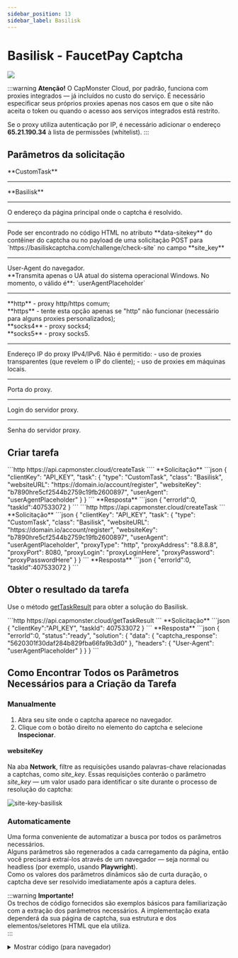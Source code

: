```yaml
---
sidebar_position: 13
sidebar_label: Basilisk
---
```





<ArticleHead slug="captchas/Basilisk-task" />

# Basilisk - FaucetPay Captcha

<PriceBlockWrap>
  <PriceBlock title="Basilisk" captchaId="faucetpay"/>
</PriceBlockWrap>

![](./images/basilisk/basilisk1.png)

:::warning **Atenção!**
O CapMonster Cloud, por padrão, funciona com proxies integrados — já incluídos no custo do serviço. É necessário especificar seus próprios proxies apenas nos casos em que o site não aceita o token ou quando o acesso aos serviços integrados está restrito. 

Se o proxy utiliza autenticação por IP, é necessário adicionar o endereço **65.21.190.34** à lista de permissões (whitelist).
:::
## Parâmetros da solicitação
<TabItem value="proxyless" label="RecaptchaV2EnterpriseTaskProxyless (sem proxy)" default className="bordered-panel">
<ParamItem title="type" required type="string" />
**CustomTask**

---

<ParamItem title="class" required type="string" />
**Basilisk**

---

<ParamItem title="websiteURL" required type="string" />
O endereço da página principal onde o captcha é resolvido.

---

<ParamItem title="websiteKey" required type="string" />
Pode ser encontrado no código HTML no atributo **data-sitekey** do contêiner do captcha ou no payload de uma solicitação POST para `https://basiliskcaptcha.com/challenge/check-site` no campo **site_key**

---

<ParamItem title="userAgent" type="string" />
User-Agent do navegador. <br />
**Transmita apenas o UA atual do sistema operacional Windows. No momento, o válido é**: `userAgentPlaceholder`

---

<ParamItem title="proxyType" type="string" />
**http** - proxy http/https comum;<br />
**https** - tente esta opção apenas se "http" não funcionar (necessário para alguns proxies personalizados);<br />
**socks4** - proxy socks4;<br />
**socks5** - proxy socks5.

---

<ParamItem title="proxyAddress" type="string" />
<p>
Endereço IP do proxy IPv4/IPv6. Não é permitido:
- uso de proxies transparentes (que revelem o IP do cliente);
- uso de proxies em máquinas locais.
</p>

---

<ParamItem title="proxyPort" type="integer" />
Porta do proxy.

---

<ParamItem title="proxyLogin" type="string" />
Login do servidor proxy.

---

<ParamItem title="proxyPassword" type="string" />
Senha do servidor proxy.

</TabItem>

## Criar tarefa

<Tabs className="full-width-tabs filled-tabs request-tabs" groupId="captcha-type">

<TabItem value="proxyless" label="Custom task (sem proxy)" default className="method-panel">
<MethodItem>
```http
https://api.capmonster.cloud/createTask
````

</MethodItem>
<MethodDescription>
**Solicitação**
```json
{
   "clientKey": "API_KEY",
   "task": {
       "type": "CustomTask",
       "class": "Basilisk",
       "websiteURL": "https://domain.io/account/register",
       "websiteKey": "b7890hre5cf2544b2759c19fb2600897",
       "userAgent": "userAgentPlaceholder"
   }
}
```
**Resposta**
```json
{
  "errorId":0,
  "taskId":407533072
}
```
</MethodDescription>
</TabItem>

<TabItem value="proxy" label="Custom task (com proxy)" default className="method-panel">
<MethodItem>
```http
https://api.capmonster.cloud/createTask
```
</MethodItem>
<MethodDescription>
**Solicitação**
```json
{
   "clientKey": "API_KEY",
   "task": {
       "type": "CustomTask",
       "class": "Basilisk",
       "websiteURL": "https://domain.io/account/register",
       "websiteKey": "b7890hre5cf2544b2759c19fb2600897",
       "userAgent": "userAgentPlaceholder",
       "proxyType": "http",
       "proxyAddress": "8.8.8.8",
       "proxyPort": 8080,
       "proxyLogin": "proxyLoginHere",
       "proxyPassword": "proxyPasswordHere"
   }
}
```
**Resposta**
```json
{
  "errorId":0,
  "taskId":407533072
}
```
</MethodDescription>
</TabItem>

</Tabs>


## Obter o resultado da tarefa
Use o método [getTaskResult](../api/methods/get-task-result.mdx) para obter a solução do Basilisk.

<TabItem value="proxyless" label="GeeTestTaskProxyless (sem proxy)" default className="method-panel-full">
<MethodItem>
```http
https://api.capmonster.cloud/getTaskResult
```
</MethodItem>
<MethodDescription>
**Solicitação**
```json
{
  "clientKey":"API_KEY",
  "taskId": 407533072
}
```
**Resposta**
```json
{
   "errorId":0,
   "status":"ready",
   "solution": {
      "data": {
           "captcha_response": "5620301f30daf284b829fba66fa9b3d0"
       },
       "headers": {
           "User-Agent": "userAgentPlaceholder"
       }
   }
}
```
</MethodDescription>
</TabItem>

## Como Encontrar Todos os Parâmetros Necessários para a Criação da Tarefa

### Manualmente

1. Abra seu site onde o captcha aparece no navegador.
2. Clique com o botão direito no elemento do captcha e selecione **Inspecionar**.

#### websiteKey

Na aba **Network**, filtre as requisições usando palavras-chave relacionadas a captchas, como *site_key*. Essas requisições conterão o parâmetro *site_key* — um valor usado para identificar o site durante o processo de resolução do captcha:

![site-key-basilisk](images\basilisk\site-key.png)

### Automaticamente

Uma forma conveniente de automatizar a busca por todos os parâmetros necessários.  
Alguns parâmetros são regenerados a cada carregamento da página, então você precisará extraí-los através de um navegador — seja normal ou headless (por exemplo, usando **Playwright**).  
Como os valores dos parâmetros dinâmicos são de curta duração, o captcha deve ser resolvido imediatamente após a captura deles.

:::warning **Importante!**  
Os trechos de código fornecidos são exemplos básicos para familiarização com a extração dos parâmetros necessários. A implementação exata dependerá da sua página de captcha, sua estrutura e dos elementos/seletores HTML que ela utiliza.  
:::

<Tabs className="full-width-tabs filled-tabs request-tabs">
  <TabItem value="js" label="JavaScript" default className="method-panel">
    <details>
      <summary>Mostrar código (para navegador)</summary>
      ```js
      // Procure por um elemento com o atributo data-sitekey
      const captchaElement = document.querySelector('[data-sitekey]');

      // Extraia o valor do sitekey
      if (captchaElement) {
        const siteKey = captchaElement.getAttribute('data-sitekey');
        console.log('Site-key encontrado:', siteKey);
      } else {
        console.log('site-key não encontrado');
      }
      ```
    </details>

    <details>
      <summary>Mostrar código (Node.js)</summary>
      ```js
      import { chromium } from 'playwright';

      async function extractSiteKey() {
        const browser = await chromium.launch({ headless: true });
        const page = await browser.newPage();

        const url = 'https://example.com';
        await page.goto(url);

        // Procure por um elemento com o atributo data-sitekey
        const captchaElement = await page.$('[data-sitekey]');

        // Extraia o valor do sitekey
        if (captchaElement) {
          const siteKey = await captchaElement.getAttribute('data-sitekey');
          console.log('Site-key encontrado:', siteKey);
        } else {
          console.log('site-key não encontrado');
        }

        await browser.close();
      }

      extractSiteKey();
      ```
    </details>
  </TabItem>

  <TabItem value="python" label="Python" className="method-panel">
    <details>
      <summary>Mostrar código</summary>
      ```python
      import asyncio
      from playwright.async_api import async_playwright

      async def main():
          async with async_playwright() as p:
              browser = await p.chromium.launch(headless=False)
              page = await browser.new_page()

              url = 'https://example.com/captcha-page'
              await page.goto(url)

              # Procure por um elemento com o atributo data-sitekey
              captcha_element = await page.query_selector('[data-sitekey]')

              # Extraia o valor do sitekey se o elemento for encontrado
              if captcha_element:
                  site_key = await captcha_element.get_attribute('data-sitekey')
                  print('Site-key encontrado:', site_key)
              else:
                  print('site-key não encontrado')

              await browser.close()

      asyncio.run(main())
      ```
    </details>
  </TabItem>

  <TabItem value="csharp" label="C#" className="method-panel">
    <details>
      <summary>Mostrar código</summary>
      ```csharp
      using System;
      using System.Threading.Tasks;
      using Microsoft.Playwright;

      class Program
      {
          static async Task Main(string[] args)
          {
              string url = "https://example.com/captcha-page";

              using var playwright = await Playwright.CreateAsync();
              var browser = await playwright.Chromium.LaunchAsync(new BrowserTypeLaunchOptions { 
              Headless = false });
              var page = await browser.NewPageAsync();

              await page.GotoAsync(url);

              // Procure por um elemento com o atributo data-sitekey
              var captchaElement = await page.QuerySelectorAsync("[data-sitekey]");

              // Extraia o valor do sitekey se o elemento for encontrado
              if (captchaElement != null)
              {
                  var siteKey = await captchaElement.GetAttributeAsync("data-sitekey");
                  Console.WriteLine("Site-key encontrado: " + siteKey);
              }
              else
              {
                  Console.WriteLine("site-key não encontrado");
              }

              await browser.CloseAsync();
          }
      }
      ```
    </details>
  </TabItem>
</Tabs>

## Usar biblioteca SDK

<Tabs className="full-width-tabs filled-tabs request-tabs" groupId="captcha-type">

  <TabItem value="js" label="JavaScript" default className="method-panel">

  ```js
  // https://github.com/ZennoLab/capmonstercloud-client-js

  import { CapMonsterCloudClientFactory, ClientOptions, BasiliskRequest } from '@zennolab_com/capmonstercloud-client';

  document.addEventListener('DOMContentLoaded', async () => {
    const cmcClient = CapMonsterCloudClientFactory.Create(
      new ClientOptions({ clientKey: '<sua chave API do capmonster.cloud>' })
    );

    console.log(await cmcClient.getBalance());

    // Opção sem proxy
    const basiliskRequest = new BasiliskRequest({
      websiteURL: 'https://example.com', // URL da página com captcha
      websiteKey: 'websiteKey',          // Substitua pelo valor correto
    });

    // Opção com proxy
    /*
    const basiliskRequest = new BasiliskRequest({
      websiteURL: 'https://example.com', 
      websiteKey: 'websiteKey',          
      proxyAddress: '8.8.8.8',
      proxyPort: 8080,
      proxyLogin: 'proxyLoginAqui',
      proxyPassword: 'proxySenhaAqui',
    });
    */

    console.log(await cmcClient.Solve(basiliskRequest));
  });
````

  </TabItem>

  <TabItem value="python" label="Python" className="method-panel">

```python
# https://github.com/ZennoLab/capmonstercloud-client-python

import asyncio
from capmonstercloudclient import CapMonsterClient, ClientOptions
from capmonstercloudclient.requests import BasiliskCustomTaskRequest

# Sua chave API do CapMonster Cloud
client_options = ClientOptions(api_key="sua_chave_api")  # Sua chave API do CapMonster Cloud
cap_monster_client = CapMonsterClient(options=client_options)

# Opção sem proxy
basilisk_request = BasiliskCustomTaskRequest(
    websiteUrl="https://example.com",                  # URL da página com captcha
    websiteKey="b3760bfe5cf4254b2759c19fg2698og"       # Substitua pelo valor correto
)

# Opção com proxy
# Descomente o bloco abaixo e especifique os dados do proxy
# basilisk_request = BasiliskCustomTaskRequest(
#     websiteUrl="https://example.com",                
#     websiteKey="b3760bfe5cf4254b2759c19fg2698og",     
#     proxyType="http",           
#     proxyAddress="127.0.0.1",   
#     proxyPort=8080,             
#     proxyLogin="usuario",      
#     proxyPassword="senha"    
# )

async def solve_captcha():
    return await cap_monster_client.solve_captcha(basilisk_request)

responses = asyncio.run(solve_captcha())
print(responses)
```

  </TabItem>

  <TabItem value="csharp" label="C#" className="method-panel">

```csharp
// https://github.com/ZennoLab/capmonstercloud-client-dotnet

using System;
using System.Threading.Tasks;
using Zennolab.CapMonsterCloud;
using Zennolab.CapMonsterCloud.Requests;

class Program
{
    static async Task Main(string[] args)
    {
        // Sua chave API do CapMonster Cloud
        var clientOptions = new ClientOptions
        {
            ClientKey = "sua_chave_api" // Sua chave API do CapMonster Cloud
        };

        var cmCloudClient = CapMonsterCloudClientFactory.Create(clientOptions);

        // Opção sem proxy
        var basiliskRequest = new BasiliskCustomTaskRequest
        {
            WebsiteUrl = "https://example.com",                 // URL da página com captcha
            WebsiteKey = "b3760bfe5cf4254b2759c19fg2698og"      // Substitua pelo valor correto
        };

        // Opção com proxy
        // Descomente o bloco abaixo e especifique os dados do proxy
        /*
        var basiliskRequest = new BasiliskCustomTaskRequest
        {
            WebsiteUrl = "https://example.com",                         
            WebsiteKey = "b3760bfe5cf4254b2759c19fg2698og",     
            Proxy = new ProxyContainer(
                "8.8.8.8",            
                8080,                 
                ProxyType.Http,       
                "loginProxyAqui",     
                "senhaProxyAqui"   
            )
        };
        */

        var basiliskResult = await cmCloudClient.SolveAsync(basiliskRequest);

        Console.WriteLine("Captcha Solution Data: " + string.Join(", ", basiliskResult.Solution.Data));
        Console.WriteLine("Captcha Solution Headers: " + string.Join(", ", basiliskResult.Solution.Headers));
    }
}
```

  </TabItem>

</Tabs>

